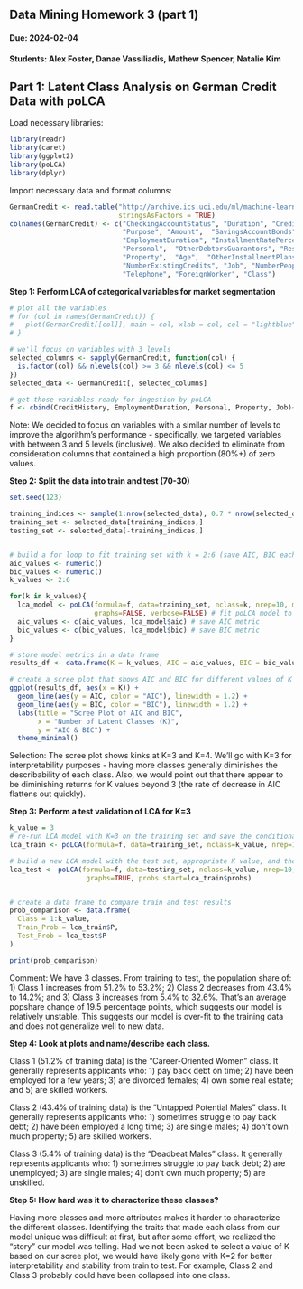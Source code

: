 ## Data Mining Homework 3 (part 1)

#### Due: 2024-02-04

#### Students: Alex Foster, Danae Vassiliadis, Mathew Spencer, Natalie Kim

## Part 1: Latent Class Analysis on German Credit Data with poLCA

Load necessary libraries:

```{r}
library(readr)
library(caret)
library(ggplot2)
library(poLCA)
library(dplyr)

```

Import necessary data and format columns:

```{r}
GermanCredit <- read.table("http://archive.ics.uci.edu/ml/machine-learning-databases/statlog/german/german.data", 
                           stringsAsFactors = TRUE)
colnames(GermanCredit) <- c("CheckingAccountStatus", "Duration", "CreditHistory", 
                            "Purpose", "Amount",  "SavingsAccountBonds", 
                            "EmploymentDuration", "InstallmentRatePercentage",  
                            "Personal",  "OtherDebtorsGuarantors", "ResidenceDuration", 
                            "Property",  "Age",  "OtherInstallmentPlans", "Housing", 
                            "NumberExistingCredits", "Job", "NumberPeopleMaintenance", 
                            "Telephone", "ForeignWorker", "Class")
```

**Step 1: Perform LCA of categorical variables for market segmentation**

```{r}
# plot all the variables
# for (col in names(GermanCredit)) {
#   plot(GermanCredit[[col]], main = col, xlab = col, col = "lightblue", border = "black")
# }

# we'll focus on variables with 3 levels
selected_columns <- sapply(GermanCredit, function(col) {
  is.factor(col) && nlevels(col) >= 3 && nlevels(col) <= 5
})
selected_data <- GermanCredit[, selected_columns]

# get those variables ready for ingestion by poLCA
f <- cbind(CreditHistory, EmploymentDuration, Personal, Property, Job)~1

```
Note: We decided to focus on variables with a similar number of levels to improve the algorithm's performance - specifically, we targeted variables with between 3 and 5 levels (inclusive). We also decided to eliminate from consideration columns that contained a high proportion (80%+) of zero values.


**Step 2: Split the data into train and test (70-30)**

```{r}
set.seed(123)

training_indices <- sample(1:nrow(selected_data), 0.7 * nrow(selected_data))
training_set <- selected_data[training_indices,]
testing_set <- selected_data[-training_indices,]


# build a for loop to fit training set with k = 2:6 (save AIC, BIC each time)
aic_values <- numeric()
bic_values <- numeric()
k_values <- 2:6

for(k in k_values){
  lca_model <- poLCA(formula=f, data=training_set, nclass=k, nrep=10, maxiter=1000, 
                     graphs=FALSE, verbose=FALSE) # fit poLCA model to training data
  aic_values <- c(aic_values, lca_model$aic) # save AIC metric
  bic_values <- c(bic_values, lca_model$bic) # save BIC metric
}

# store model metrics in a data frame
results_df <- data.frame(K = k_values, AIC = aic_values, BIC = bic_values)

# create a scree plot that shows AIC and BIC for different values of K
ggplot(results_df, aes(x = K)) +
  geom_line(aes(y = AIC, color = "AIC"), linewidth = 1.2) +
  geom_line(aes(y = BIC, color = "BIC"), linewidth = 1.2) +
  labs(title = "Scree Plot of AIC and BIC",
       x = "Number of Latent Classes (K)",
       y = "AIC & BIC") +
  theme_minimal()
```

Selection: The scree plot shows kinks at K=3 and K=4. We'll go with K=3 for interpretability purposes - having more classes generally diminishes the describability of each class. Also, we would point out that there appear to be diminishing returns for K values beyond 3 (the rate of decrease in AIC flattens out quickly).

**Step 3: Perform a test validation of LCA for K=3**

```{r}
k_value = 3
# re-run LCA model with K=3 on the training set and save the conditional probability 
lca_train <- poLCA(formula=f, data=training_set, nclass=k_value, nrep=10, maxiter=1000, graphs=TRUE)

# build a new LCA model with the test set, appropriate K value, and the probability from above^ as initial probability 
lca_test <- poLCA(formula=f, data=testing_set, nclass=k_value, nrep=10, maxiter=1000, 
                   graphs=TRUE, probs.start=lca_train$probs)


# create a data frame to compare train and test results
prob_comparison <- data.frame(
  Class = 1:k_value,
  Train_Prob = lca_train$P,
  Test_Prob = lca_test$P
)

print(prob_comparison)
```

Comment: We have 3 classes. From training to test, the population share of: 1) Class 1 increases from 51.2% to 53.2%; 2) Class 2 decreases from 43.4% to 14.2%; and 3) Class 3 increases from 5.4% to 32.6%. That's an average popshare change of 19.5 percentage points, which suggests our model is relatively unstable. This suggests our model is over-fit to the training data and does not generalize well to new data.

**Step 4: Look at plots and name/describe each class.**

Class 1 (51.2% of training data) is the "Career-Oriented Women" class. It generally represents applicants who: 1) pay back debt on time; 2) have been employed for a few years; 3) are divorced females; 4) own some real estate; and 5) are skilled workers.

Class 2 (43.4% of training data) is the "Untapped Potential Males" class. It generally represents applicants who: 1) sometimes struggle to pay back debt; 2) have been employed a long time; 3) are single males; 4) don't own much property; 5) are skilled workers.

Class 3 (5.4% of training data) is the "Deadbeat Males" class. It generally represents applicants who: 1) sometimes struggle to pay back debt; 2) are unemployed; 3) are single males; 4) don't own much property; 5) are unskilled.

**Step 5: How hard was it to characterize these classes?**

Having more classes and more attributes makes it harder to characterize the different classes. Identifying the traits that made each class from our model unique was difficult at first, but after some effort, we realized the "story" our model was telling. Had we not been asked to select a value of K based on our scree plot, we would have likely gone with K=2 for better interpretability and stability from train to test. For example, Class 2 and Class 3 probably could have been collapsed into one class.
